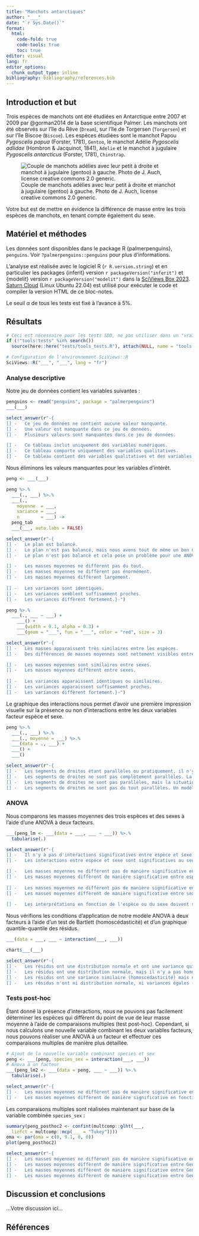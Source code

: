 ```yaml
---
title: "Manchots antarctiques"
author: "___"
date: "`r Sys.Date()`"
format:
  html:
    code-fold: true
    code-tools: true
    toc: true
editor: visual
lang: fr
editor_options: 
  chunk_output_type: inline
bibliography: bibliography/references.bib
---
```


## Introduction et but

Trois espèces de manchots ont été étudiées en Antarctique entre 2007 et 2009 par @gorman2014 de la base scientifique Palmer. Les manchots ont été observés sur l'île du Rêve (`Dream`), sur l'île de Torgersen (`Torgersen`) et sur l'île Biscoe (`Biscoe`). Les espèces étudiées sont le manchot Papou *Pygoscelis papua* (Forster, 1781), `Gentoo`, le manchot Adélie *Pygoscelis adlidae* (Hombron & Jacquinot, 1841), `Adelie` et le manchot à jugulaire *Pygoscelis antarcticus* (Forster, 1781), `Chinstrap`.

![Couple de manchots adélies avec leur petit à droite et manchot à jugulaire (gentoo) à gauche. Photo de J. Auch, license creative commons 2.0 generic.](figures/adelie_and_gentoo.jpg)

Votre but est de mettre en évidence la différence de masse entre les trois espèces de manchots, en tenant compte également du sexe.

## Matériel et méthodes

Les données sont disponibles dans le package R {palmerpenguins}, `penguins`. Voir `?palmerpenguins::penguins` pour plus d'informations.

L'analyse est réalisée avec le logiciel R (`r R.version.string`) et en particulier les packages {inferit} version `r packageVersion("inferit")` et {modelit} version `r packageVersion("modelit")` dans la [SciViews Box 2023](https://www.sciviews.org/software/svbox/). [Saturn Cloud](https://saturncloud.io/) (Linux Ubuntu 22.04) est utilisé pour exécuter le code et compiler la version HTML de ce bloc-notes.

Le seuil $\alpha$ de tous les tests est fixé à l'avance à 5%.

## Résultats

```r
# Ceci est nécessaire pour les tests SDD, ne pas utiliser dans un "vrai" projet
if (!"tools:tests" %in% search())
  source(here::here("tests/tools_tests.R"), attach(NULL, name = "tools:tests"))

# Configuration de l'environnement SciViews::R
SciViews::R("___", "___", lang = "fr")
```

### Analyse descriptive

Notre jeu de données contient les variables suivantes :

```r
penguins <- read("penguins", package = "palmerpenguins")
___(___)
```

```r
select_answer(r"-{
[] -   Ce jeu de données ne contient aucune valeur manquante.
[] -   Une valeur est manquante dans ce jeu de données.
[] -   Plusieurs valeurs sont manquantes dans ce jeu de données.

[] -   Ce tableau inclut uniquement des variables numériques.
[] -   Ce tableau comporte uniquement des variables qualitatives.
[] -   Ce tableau contient des variables qualitatives et des variables quantitatives.}-")
```

Nous éliminons les valeurs manquantes pour les variables d'intérêt.

<!--% Retravaillez votre jeu de données `penguins` pour éliminer les données manquantes et stockez le résultat dans `peng`. -->

```r
peng <- ___(___)
```

<!--% Construisez un tableau permettant de comparer la moyenne et la variance des masses, ainsi que le nombre d'observations pour chaque espèce et chaque sexe à partir de `peng`. Formatez-le avec `tabularise()`. -->

```r
peng %>.%
  ___(., ___) %>.%
  ___(.,
    moyenne  = ___,
    variance = ___,
    n        = ___) ->
  peng_tab
  ___(___, auto.labs = FALSE)
```

```r
select_answer(r"-{
[] -   Le plan est balancé.
[] -   Le plan n'est pas balancé, mais nous avons tout de même un bon nombre d'individus mesurés pour chaque niveau.
[] -   Le plan n'est pas balancé et cela pose un problème pour une ANOVA.

[] -   Les masses moyennes ne diffèrent pas du tout.
[] -   Les masses moyennes ne diffèrent pas énormément.
[] -   Les masses moyennes diffèrent largement.
  
[] -   Les variances sont identiques.
[] -   Les variances semblent suffisamment proches.
[] -   Les variances diffèrent fortement.}-")
```

<!--% Réalisez un graphique de `peng` qui mette en évidence la comparaison des masses (y compris la moyenne) entre les trois espèces, également en fonction du  sexe, représenté sous forme de graphiques séparés. Représentez simultanément les boites de dispersion, les points et la moyenne. -->

```r
peng %>.%
  ___(., ___ ~ ___) +
    ___() +
    ___(width = 0.1, alpha = 0.3) +
    ___(geom = "___", fun = "___", color = "red", size = 3)
```

```r
select_answer(r"-{
[] -   Les masses apparaissent très similaires entre les espèces.
[] -   Des différences de masses moyennes sont nettement visibles entre espèces sur le graphique.

[] -   Les masses moyennes sont similaires entre sexes.
[] -   Les masses moyennes diffèrent entre sexes.
  
[] -   Les variances apparaissent identiques ou similaires.
[] -   Les variances apparaissent suffisamment proches.
[] -   Les variances diffèrent fortement.}-")
```

Le graphique des interactions nous permet d'avoir une première impression visuelle sur la présence ou non d'interactions entre les deux variables facteur espèce et sexe.

<!--% Créez le graphique des interactions à partir de `peng`. Vous avez deux possibilités : représenter les espèces en axe X et le sexe avec de la couleur ou l'inverse. Testez les deux et retenez le graphique qui s'avère le plus clair ici. -->

```r
peng %>.%
  ___(., ___) %>.%
  ___(., moyenne = ___) %>.%
  ___(data = ., ___) +
  ___() +
  ___()
```

```r
select_answer(r"-{
[] -   Les segments de droites étant parallèles ou pratiquement, il n'y a pas d'interactions entre espèce et sexe. Un modèle ANOVA à deux facteurs sans interactions est le plus indiqué, mais nous vérifions quand même d'abord avec un modèle croisé complet.
[] -   Les segments de droites ne sont pas complètement parallèles. La situation n'est pas franche ici du point de vue des interactions. Un modèle ANOVA croisé complet nous en dira plus, quitte à simplifier vers un modèle sans interactions si elles ne sont pas significatives comme nous le supposons à ce stade.
[] -   Les segments de droites ne sont pas parallèles, mais la situation n'est pas catastrophique. Des interactions semblent exister, mais sans certitudes. Nous devons les étudier de plus près avec un modèle ANOVA croisé complet, quitte à simplifier vers un modèle sans interactions si elles ne s'avèrent pas significatives.
[] -   Les segments de droites ne sont pas du tout parallèles. Un modèle ANOVA croisé complet est indispensable dans notre cas.}-")
```


### ANOVA

Nous comparons les masses moyennes des trois espèces et des sexes à l'aide d'une ANOVA à deux facteurs.

<!--% Effectuez une ANOVA à deux facteurs. Déterminez si vous devez employer un modèle complet ou un modèle sans interactions selon celui qui est le plus indiqué ici. -->

```r
___(peng_lm <- ___(data = ___, ___ ~ ___)) %>.%
  tabularise(.)
```

```r
select_answer(r"-{
[] -   Il n'y a pas d'interactions significatives entre espèce et sexe au seuil $\alpha$ de 5%.
[] -   Les interactions entre espèce et sexe sont significatives au seuil $\alpha$ de 5%.

[] -   Les masses moyennes ne diffèrent pas de manière significative entre espèces au seuil $\alpha$ de 5%.
[] -   Les masses moyennes diffèrent de manière significative entre espèces au seuil $\alpha$ de 5%.
  
[] -   Les masses moyennes ne diffèrent pas de manière significative entre sexes au seuil $\alpha$ de 5%.
[] -   Les masses moyennes diffèrent de manière significative entre sexes au seuil $\alpha$ de 5%.
  
[] -   Les interprétations en fonction de l'espèce ou du sexe doivent se faire avec précaution, étant donné la présence d'interactions entre les deux.}-")
```

Nous vérifions les conditions d'application de notre modèle ANOVA à deux facteurs à l'aide d'un test de Bartlett (homoscédasticité) et d'un graphique quantile-quantile des résidus.

<!--% Vérifiez l'homoscédasticité grâce à un test de Bartlett adéquat. -->

```r
___(data = ___, ___ ~ interaction(___, ___))
```

<!--% Vérifiez la distribution normale des résidus de votre modèle à l'aide du graphique adéquat. -->

```r
chart$___(___)
```

```r
select_answer(r"-{
[] -   Les résidus ont une distribution normale et ont une variance qui n'est pas siginficativement différente au seuil $\alpha$ de 5% (homoscédasticité). Les conditions d'application de l'ANOVA sont rencontrées.
[] -   Les résidus ont une distribution normale, mais il n'y a pas homoscédasticité.
[] -   Les résidus ont une variance similaire (homoscédasticité) mais n'ont pas une distribution normale.
[] -   Les résidus n'ont ni distribution normale, ni variances égales (hétéroscédasticité).}-")
```


### Tests post-hoc

Étant donné la présence d'interactions, nous ne pouvons pas facilement déterminer les espèces qui diffèrent du point de vue de leur masse moyenne à l'aide de comparaisons multiples (test post-hoc). Cependant, si nous calculons une nouvelle variable combinant les deux variables facteurs, nous pouvons réaliser une ANOVA à un facteur et effectuer ces comparaisons multiples de manière plus détaillée.

<!--% Combinez `species` et `sex` en une seule variable facteur `species_sex` grâce à la fonction `interaction()`. Placez cette nouvelle variable dans le tableau `peng`. Ensuite calculez une nouvelle ANOVA, à un facteur avec `species_sex` dans `peng_lm2` et produisez le tableau de l'ANOVA formaté avec `tabularise()`. -->

```r
# Ajout de la nouvelle variable combinant species et sex
peng <- ___(peng, species_sex = interaction(___, ___))
# Anova à un facteur
___(peng_lm2 <- ___(data = peng, ___ ~ ___)) %>.%
  tabularise(.)
```

```r
select_answer(r"-{
[] -   Les masses moyennes ne diffèrent pas de manière significative en fonction de `species_sex` au seuil $\alpha$ de 5%.
[] -   Les masses moyennes diffèrent de manière significative en fonction de `species_sex` au seuil $\alpha$ de 5%.}-")
```

Les comparaisons multiples sont réalisées maintenant sur base de la variable combinée `species_sex` :

<!--% Réalisez un test de comparaison multiple sur base de votre variable combinée `species_sex` dans ce second modèle `peng_lm2`. Tracez-en ensuite le graphique. -->

```r
summary(peng_posthoc2 <- confint(multcomp::glht(___,
  linfct = multcomp::mcp(___ = "Tukey"))))
oma <- par(oma = c(0, 9.1, 0, 0))
plot(peng_posthoc2)
```


```r
select_answer(r"-{
[] -   Les masses moyennes ne diffèrent pas de manière significative entre toutes les conditions.
[] -   Les masses moyennes diffèrent de manière significative entre Gentoo et les deux autres espèces, mais pas entre Adelie et Chinstrap, autant pour les mâles que pour les femelles.
[] -   Les masses moyennes diffèrent de manière significative entre Gentoo et les deux autres espèces, mais pas entre Adelie et Chinstrap, seulement pour les mâles.
[] -   Les masses moyennes diffèrent de manière significative entre Gentoo et les deux autres espèces, mais pas entre Adelie et Chinstrap, seulement pour les femelles.}-")
```

## Discussion et conclusions

<!--% Concluez votre travail en trois phrases maximum. -->

...Votre discussion ici...

## Références

<!--% Ne rien indiquer ici. La référence bibliographique se placera automatiquement ici. -->
